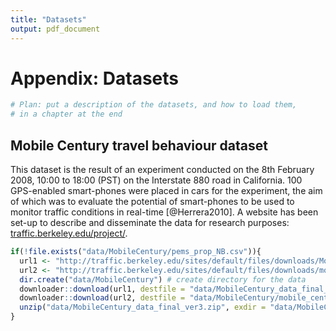 ```yaml
---
title: "Datasets"
output: pdf_document
---
```


# Appendix: Datasets 

```r
# Plan: put a description of the datasets, and how to load them,
# in a chapter at the end
```

## Mobile Century travel behaviour dataset

This dataset is the result of an experiment conducted on the 8th February 2008,
10:00 to 18:00 (PST) on the Interstate 880 road in California.
100 GPS-enabled smart-phones were placed in cars for the experiment, the
aim of which was to evaluate the potential of smart-phones to be used to
monitor traffic conditions in real-time [@Herrera2010]. A website has been
set-up to describe and disseminate the data for research purposes:
[traffic.berkeley.edu/project/](http://traffic.berkeley.edu/project/).


```r
if(!file.exists("data/MobileCentury/pems_prop_NB.csv")){
  url1 <- "http://traffic.berkeley.edu/sites/default/files/downloads/MobileCentury_data_final_ver3.zip?sid=1529"
  url2 <- "http://traffic.berkeley.edu/sites/default/files/downloads/mobile_century_data_manual.pdf" # the user manual
  dir.create("data/MobileCentury") # create directory for the data
  downloader::download(url1, destfile = "data/MobileCentury_data_final_ver3.zip")
  downloader::download(url2, destfile = "data/MobileCentury/mobile_century_data_manual.pdf")
  unzip("data/MobileCentury_data_final_ver3.zip", exdir = "data/MobileCentury/")
}
```

